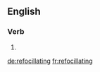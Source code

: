 ==English==

===Verb===
{{head|en|present participle}}

# {{present participle of|refocillate|lang=en|nocat=1}}

[[de:refocillating]]
[[fr:refocillating]]
